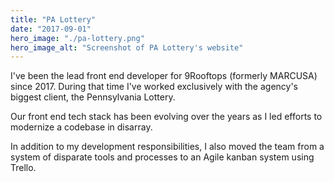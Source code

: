 ```yaml
---
title: "PA Lottery"
date: "2017-09-01"
hero_image: "./pa-lottery.png"
hero_image_alt: "Screenshot of PA Lottery's website"
---
```


I've been the lead front end developer for 9Rooftops (formerly MARCUSA) since 2017. During that time I've worked exclusively with the agency's biggest client, the Pennsylvania Lottery.

Our front end tech stack has been evolving over the years as I led efforts to modernize a codebase in disarray.

In addition to my development responsibilities, I also moved the team from a system of disparate tools and processes to an Agile kanban system using Trello.
